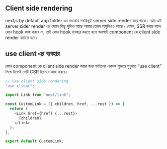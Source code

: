## Client side rendering

nextjs by default app folder এর মধ্যকার সবকিছুই server side render করে থাকে। আর এই server sider render এর যেমন কিছু সুবিধা আছে আবার তেমন অসুবিধাও আছে। যেমন, SSR করার ফলে কোন hook কাজ করবে না, তাই কোন hook ব্যবহার করতে হলে অবশ্যই component কে client side render করাতে হবে।

## use client এর ব্যবহার

কোন component কে client side render করার জন্য ফাইলের একদম শুরুতে শুধুমাত্র “use client” লিখে দিলেই সেটি CSR হিসেবে কাজ করবে।

```js copy showLineNumbers {2}
// use client side rendering
"use client";

import Link from "next/link";

const CustomLink = ({ children, href, ...rest }) => {
  return (
    <Link href={href} {...rest}>
      {children}
    </Link>
  );
};

export default CustomLink;
```
